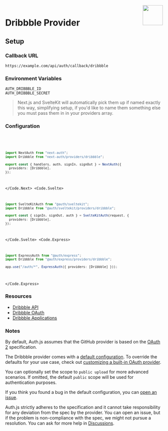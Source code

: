 
<img align="right" src="/img/providers/dribbble.svg" height="64" width="64" />

# Dribbble Provider

## Setup

### Callback URL

```
https://example.com/api/auth/callback/dribbble
```

### Environment Variables

```
AUTH_DRIBBBLE_ID
AUTH_DRIBBBLE_SECRET
```

> Next.js and SvelteKit will automatically pick them up if named exactly this way, simplifying
> setup, if you'd like to name them something else you must pass them in in your providers array.

### Configuration

<Code>
  <Code.Next>

```ts filename="/auth.ts"
import NextAuth from "next-auth";
import Dribbble from "next-auth/providers/dribbble";

export const { handlers, auth, signIn, signOut } = NextAuth({
  providers: [Dribbble],
});
```

  </Code.Next>
  <Code.Svelte>

```ts filename="/auth.ts"
import SvelteKitAuth from "@auth/sveltekit";
import Dribbble from "@auth/sveltekit/providers/dribbble";

export const { signIn, signOut, auth } = SvelteKitAuth(request, {
  providers: [Dribbble],
});
```

  </Code.Svelte>
  <Code.Express>

```ts filename="/src/app.ts"
import ExpressAuth from "@auth/express";
import Dribbble from "@auth/express/providers/dribbble";

app.use("/auth/*", ExpressAuth({ providers: [Dribbble] }));
```

  </Code.Express>
</Code>

### Resources

- [Dribbble API](https://developer.dribbble.com)
- [Dribbble OAuth](https://developer.dribbble.com/v2/oauth/)
- [Dribbble Applications](https://dribbble.com/account/applications/new)

### Notes

By default, Auth.js assumes that the GitHub provider is
based on the [OAuth 2](https://www.rfc-editor.org/rfc/rfc6749.html) specification.

<Callout type="info">

The Dribbble provider comes with a [default configuration](https://github.com/nextauthjs/next-auth/blob/main/packages/core/src/providers/dribbble.ts).
To override the defaults for your use case, check out [customizing a built-in OAuth provider](https://authjs.dev/guides/providers/custom-provider#override-default-options).

</Callout>

<Callout>

You can optionally set the scope to `public upload` for more advanced scenarios. If omitted, the default `public` scope will be used for authentication purposes.

</Callout>

If you think you found a bug in the default configuration, you can [open an issue](https://authjs.dev/new/provider-issue).

Auth.js strictly adheres to the specification and it cannot take responsibility for any deviation from
the spec by the provider. You can open an issue, but if the problem is non-compliance with the spec,
we might not pursue a resolution. You can ask for more help in [Discussions](https://authjs.dev/new/github-discussions).
